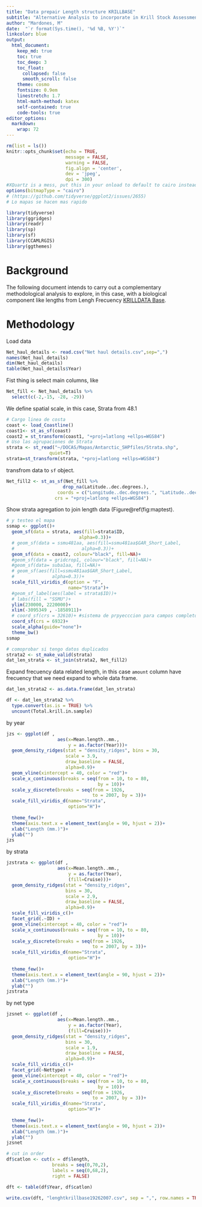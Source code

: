```yaml
---
title: "Data prepair Length structure KRILLBASE"
subtitle: "Alternative Analysis to incorporate in Krill Stock Assessment Model 48.1 SubArea"
author: "Mardones, M"
date:  "`r format(Sys.time(), '%d %B, %Y')`"
linkcolor: blue
output:
  html_document:
    keep_md: true
    toc: true
    toc_deep: 3
    toc_float:
      collapsed: false
      smooth_scroll: false
    theme: cosmo
    fontsize: 0.9em
    linestretch: 1.7
    html-math-method: katex
    self-contained: true
    code-tools: true
editor_options: 
  markdown: 
    wrap: 72
---
```


```r
rm(list = ls())
knitr::opts_chunk$set(echo = TRUE,
                      message = FALSE,
                      warning = FALSE,
                      fig.align = 'center',
                      dev = 'jpeg',
                      dpi = 300)
#XQuartz is a mess, put this in your onload to default to cairo instead
options(bitmapType = "cairo") 
# (https://github.com/tidyverse/ggplot2/issues/2655)
# Lo mapas se hacen mas rapido
```


```r
library(tidyverse)
library(ggridges)
library(readr)
library(sp)
library(sf)
library(CCAMLRGIS)
library(ggthemes)
```

# Background

The following document intends to carry out a complementary
methodological analysis to explore, in this case, with a
biological component like lengths from Lengh Frecuency [KRILLDATA Base](https://apex.nerc-bas.ac.uk/f?p=198:1:0).


# Methodology

Load data 

```r
Net_haul_details <- read.csv("Net haul details.csv",sep=",")
names(Net_haul_details)
dim(Net_haul_details)
table(Net_haul_details$Year)
```

Fist thing is select main columns, like 

```r
Net_fill <- Net_haul_details %>% 
  select(c(-2,-15, -28, -29))
```


We define spatial scale, in this case, Strata from 48.1

```r
# Cargo linea de costa
coast <- load_Coastline()
coast1<- st_as_sf(coast) 
coast2 = st_transform(coast1, "+proj=latlong +ellps=WGS84")
# Uso las agrupaciones de Strata
strata <- st_read("~/DOCAS/Mapas/Antarctic_SHPfiles/Strata.shp",
                quiet=T)
strata=st_transform(strata, "+proj=latlong +ellps=WGS84")
```


transfrom data to `sf` object.

```r
Net_fill2 <- st_as_sf(Net_fill %>% 
                     drop_na(Latitude..dec.degrees.), 
                   coords = c("Longitude..dec.degrees.", "Latitude..dec.degrees."),  
                  crs = "+proj=latlong +ellps=WGS84")
```

Show strata agregation to join length data (Figure\@ref(fig:maptest).

```r
# y testeo el mapa
ssmap <- ggplot()+
  geom_sf(data = strata, aes(fill=strata$ID, 
                           alpha=0.3))+
  # geom_sf(data = ssmu481aa, aes(fill=ssmu481aa$GAR_Short_Label, 
  #                         alpha=0.3))+
  geom_sf(data = coast2, colour="black", fill=NA)+
  #geom_sf(data = gridcrop1, colour="black", fill=NA)+
  #geom_sf(data= suba1aa, fill=NA)+
  # geom_sf(aes(fill=ssmu481aa$GAR_Short_Label,
  #              alpha=0.3))+
  scale_fill_viridis_d(option = "F",
                       name="Strata")+
  #geom_sf_label(aes(label = strata$ID))+
  # labs(fill = "SSMU")+
  ylim(230000, 2220000)+
  xlim(-3095349 , -1858911)+
  # coord_sf(crs = 32610)+ #sistema de prpyecccion para campos completos
  coord_sf(crs = 6932)+
  scale_alpha(guide="none")+
  theme_bw()
ssmap
```


```r
# comoprobar si tengo datos duplicados
strata2 <- st_make_valid(strata)
dat_len_strata <- st_join(strata2, Net_fill2)
```



Expand frecuency data related length, in this case `amount` column have frecuency that we need expand to whole data frame. 

```r
dat_len_strata2 <- as.data.frame(dat_len_strata)
```


```r
df <- dat_len_strata2 %>% 
  type.convert(as.is = TRUE) %>% 
  uncount(Total.krill.in.sample)
```
by year

```r
jzs <- ggplot(df ,
                   aes(x=Mean.length..mm., 
                       y = as.factor(Year)))+
  geom_density_ridges(stat = "density_ridges", bins = 30, 
                      scale = 3.9, 
                      draw_baseline = FALSE,
                      alpha=0.9)+
  geom_vline(xintercept = 40, color = "red")+
  scale_x_continuous(breaks = seq(from = 10, to = 80, 
                                  by = 10))+
  scale_y_discrete(breaks = seq(from = 1926, 
                                to = 2007, by = 3))+
  scale_fill_viridis_d(name="Strata",
                       option="H")+
  
  theme_few()+
  theme(axis.text.x = element_text(angle = 90, hjust = 2))+
  xlab("Length (mm.)")+
  ylab("")
jzs
```


by strata

```r
jzstrata <- ggplot(df ,
                   aes(x=Mean.length..mm., 
                       y = as.factor(Year),
                       (fill=Cruise)))+
  geom_density_ridges(stat = "density_ridges",
                      bins = 30, 
                      scale = 2.9, 
                      draw_baseline = FALSE,
                      alpha=0.9)+
  scale_fill_viridis_c()+
  facet_grid(.~ID) +   
  geom_vline(xintercept = 40, color = "red")+
  scale_x_continuous(breaks = seq(from = 10, to = 80, 
                                  by = 10))+
  scale_y_discrete(breaks = seq(from = 1926, 
                                to = 2007, by = 3))+
  scale_fill_viridis_d(name="Strata",
                       option="H")+
  
  theme_few()+
  theme(axis.text.x = element_text(angle = 90, hjust = 2))+
  xlab("Length (mm.)")+
  ylab("")
jzstrata
```

by net type

```r
jzsnet <- ggplot(df ,
                   aes(x=Mean.length..mm., 
                       y = as.factor(Year),
                       (fill=Cruise)))+
  geom_density_ridges(stat = "density_ridges",
                      bins = 30, 
                      scale = 1.9, 
                      draw_baseline = FALSE,
                      alpha=0.9)+
  scale_fill_viridis_c()+
  facet_grid(~Nettype) +   
  geom_vline(xintercept = 40, color = "red")+
  scale_x_continuous(breaks = seq(from = 10, to = 80, 
                                  by = 10))+
  scale_y_discrete(breaks = seq(from = 1926, 
                                to = 2007, by = 3))+
  scale_fill_viridis_d(name="Strata",
                       option="H")+
  
  theme_few()+
  theme(axis.text.x = element_text(angle = 90, hjust = 2))+
  xlab("Length (mm.)")+
  ylab("")
jzsnet
```



```r
# cut in order
df$catlon <- cut(x = df$length, 
                 breaks = seq(0,70,2),
                 labels = seq(0,68,2),
                 right = FALSE)

dft <- table(df$Year, df$catlon)
```


```r
write.csv(dft, "lenghtkrillbase19262007.csv", sep = ",", row.names = TRUE)

```

